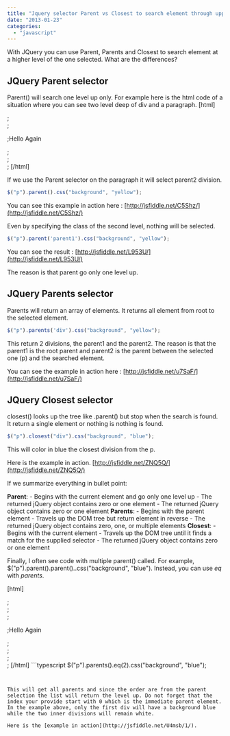 ```yaml
---
title: "Jquery selector Parent vs Closest to search element through upper levels of hierarchical structure"
date: "2013-01-23"
categories: 
  - "javascript"
---
```


With JQuery you can use Parent, Parents and Closest to search element at a higher level of the one selected. What are the differences?

## JQuery Parent selector

Parent() will search one level up only. For example here is the html code of a situation where you can see two level deep of div and a paragraph. \[html\] <div class="parent1">; <div class="parent2">; <p>;Hello Again</p>; </div>; </div>; \[/html\]

If we use the Parent selector on the paragraph it will select parent2 division.

```typescript
$("p").parent().css("background", "yellow"); 
``` 


You can see this example in action here : [http://jsfiddle.net/C5Shz/](http://jsfiddle.net/C5Shz/)

Even by specifying the class of the second level, nothing will be selected.

```typescript
$("p").parent('parent1').css("background", "yellow"); 
``` 


You can see the result : [http://jsfiddle.net/L953U/](http://jsfiddle.net/L953U/)

The reason is that parent go only one level up.

## JQuery Parents selector

Parents will return an array of elements. It returns all element from root to the selected element.

```typescript
$("p").parents('div').css("background", "yellow"); 
``` 
 This return 2 divisions, the parent1 and the parent2. The reason is that the parent1 is the root parent and parent2 is the parent between the selected one (p) and the searched element.

You can see the example in action here : [http://jsfiddle.net/u7SaF/](http://jsfiddle.net/u7SaF/)

## JQuery Closest selector

closest() looks up the tree like .parent() but stop when the search is found. It return a single element or nothing is nothing is found.

```typescript
$("p").closest("div").css("background", "blue"); 
``` 


This will color in blue the closest division from the p.

Here is the example in action. [http://jsfiddle.net/ZNQ5Q/](http://jsfiddle.net/ZNQ5Q/)

If we summarize everything in bullet point:

**Parent**: - Begins with the current element and go only one level up - The returned jQuery object contains zero or one element - The returned jQuery object contains zero or one element **Parents**: - Begins with the parent element - Travels up the DOM tree but return element in reverse - The returned jQuery object contains zero, one, or multiple elements **Closest**: - Begins with the current element - Travels up the DOM tree until it finds a match for the supplied selector - The returned jQuery object contains zero or one element

Finally, I often see code with multiple parent() called. For example, $("p").parent().parent()..css("background", "blue"). Instead, you can use _eq_ with _parents_.

\[html\] <div>; <div>; <div>; <p>;Hello Again</p>; </div>; </div>; </div>; \[/html\] ```typescript
$("p").parents().eq(2).css("background", "blue"); 
``` 


This will get all parents and since the order are from the parent selection the list will return the level up. Do not forget that the index your provide start with 0 which is the immediate parent element. In the example above, only the first div will have a background blue while the two inner divisions will remain white.

Here is the [example in action](http://jsfiddle.net/U4msb/1/).
